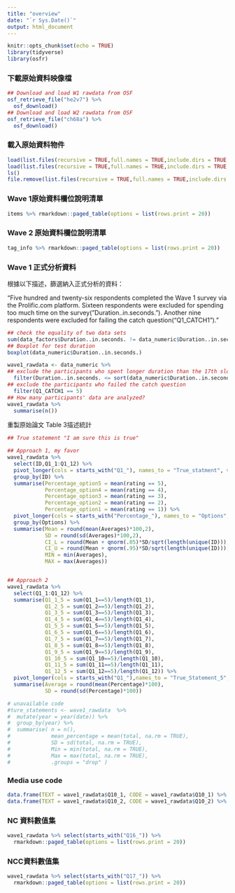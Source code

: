 ```yaml
---
title: "overview"
date: "`r Sys.Date()`"
output: html_document
---
```


```r
knitr::opts_chunk$set(echo = TRUE)
library(tidyverse)
library(osfr)
```

### 下載原始資料映像檔

```r
## Download and load W1 rawdata from OSF
osf_retrieve_file("he2v7") %>%
  osf_download()
## Download and load W2 rawdata from OSF
osf_retrieve_file("ch68a") %>%
  osf_download() 
```

### 載入原始資料物件

```r
load(list.files(recursive = TRUE,full.names = TRUE,include.dirs = TRUE,pattern = "*.Rdata")[1])
load(list.files(recursive = TRUE,full.names = TRUE,include.dirs = TRUE,pattern = "*.Rdata")[2])
ls()
file.remove(list.files(recursive = TRUE,full.names = TRUE,include.dirs = TRUE,pattern = "*.Rdata"))
```

### Wave 1原始資料欄位說明清單

```r
items %>% rmarkdown::paged_table(options = list(rows.print = 20))
```

### Wave 2 原始資料欄位說明清單

```r
tag_info %>% rmarkdown::paged_table(options = list(rows.print = 20))
```


### Wave 1 正式分析資料

根據以下描述，篩選納入正式分析的資料：

"Five hundred and twenty-six respondents completed the Wave 1 survey via the Prolific.com platform. Sixteen respondents were excluded for spending too much time on the survey("Duration..in.seconds."). Another nine respondents were excluded for failing the catch question("Q1_CATCH1")."

```r
## check the equality of two data sets
sum(data_factors$Duration..in.seconds. != data_numeric$Duration..in.seconds.)
## Boxplot for test duration
boxplot(data_numeric$Duration..in.seconds.)

wave1_rawdata <- data_numeric %>% 
## exclude the participants who spent longer duration than the 17th slowest participant
  filter(Duration..in.seconds. <= sort(data_numeric$Duration..in.seconds., decreasing = TRUE)[17]) %>%
## exclude the participants who failed the catch question
  filter(Q1_CATCH1 == 5) 
## How many participants' data are analyzed?
wave1_rawdata %>%
  summarise(n())
```

重製原始論文 Table 3描述統計

```r
## True statement "I am sure this is true"

## Approach 1, my favor
wave1_rawdata %>%
  select(ID,Q1_1:Q1_12) %>%
  pivot_longer(cols = starts_with("Q1_"), names_to = "True_statment", values_to = "rating") %>%
  group_by(ID) %>%
  summarise(Percentage_option5 = mean(rating == 5),
            Percentage_option4 = mean(rating == 4),
            Percentage_option3 = mean(rating == 3),
            Percentage_option2 = mean(rating == 2),
            Percentage_option1 = mean(rating == 1)) %>%
  pivot_longer(cols = starts_with("Percentage_"), names_to = "Options",values_to = "Averages") %>%
  group_by(Options) %>%
  summarise(Mean = round(mean(Averages)*100,2), 
            SD = round(sd(Averages)*100,2),
            CI_L = round(Mean + qnorm(.05)*SD/sqrt(length(unique(ID))),2),
            CI_U = round(Mean + qnorm(.95)*SD/sqrt(length(unique(ID))),2),
            MIN = min(Averages),
            MAX = max(Averages))


## Approach 2
wave1_rawdata %>%
  select(Q1_1:Q1_12) %>%
  summarise(Q1_1_5 = sum(Q1_1==5)/length(Q1_1),
            Q1_2_5 = sum(Q1_2==5)/length(Q1_2),
            Q1_3_5 = sum(Q1_3==5)/length(Q1_3),
            Q1_4_5 = sum(Q1_4==5)/length(Q1_4),
            Q1_5_5 = sum(Q1_5==5)/length(Q1_5),
            Q1_6_5 = sum(Q1_6==5)/length(Q1_6),
            Q1_7_5 = sum(Q1_7==5)/length(Q1_7),
            Q1_8_5 = sum(Q1_8==5)/length(Q1_8),
            Q1_9_5 = sum(Q1_9==5)/length(Q1_9),
            Q1_10_5 = sum(Q1_10==5)/length(Q1_10),
            Q1_11_5 = sum(Q1_11==5)/length(Q1_11),
            Q1_12_5 = sum(Q1_12==5)/length(Q1_12)) %>%
  pivot_longer(cols = starts_with("Q1_"),names_to = "True_Statement_5", values_to = "Percentage") %>%
  summarise(Average = round(mean(Percentage)*100), 
            SD = round(sd(Percentage)*100))

# unavailable code
#ture_statements <- wave1_rawdata  %>% 
#  mutate(year = year(date)) %>% 
#  group_by(year) %>% 
#  summarise( n = n(), 
#             mean_percentage = mean(total, na.rm = TRUE), 
#             SD = sd(total, na.rm = TRUE), 
#             Min = min(total, na.rm = TRUE), 
#             Max = max(total, na.rm = TRUE), 
#             .groups = "drop" )
```



### Media use code

```r
data.frame(TEXT = wave1_rawdata$Q10_1, CODE = wave1_rawdata$Q10_1) %>% distinct() %>% arrange(CODE)
data.frame(TEXT = wave1_rawdata$Q10_2, CODE = wave1_rawdata$Q10_2) %>% distinct() %>% arrange(CODE)

```


### NC 資料數值集

```r
wave1_rawdata %>% select(starts_with("Q16_")) %>%
  rmarkdown::paged_table(options = list(rows.print = 20))
```


### NCC資料數值集


```r
wave1_rawdata %>% select(starts_with("Q17_")) %>%
  rmarkdown::paged_table(options = list(rows.print = 20))
```
